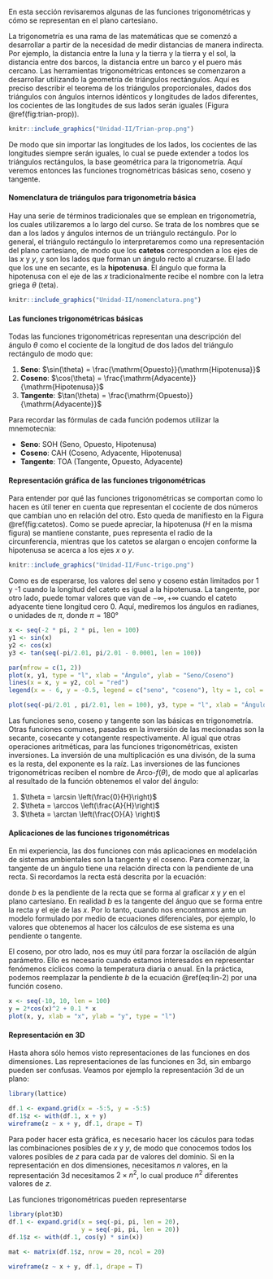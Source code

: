 En esta sección revisaremos algunas de las funciones trigonométricas y cómo se representan en el plano cartesiano. 

La trigonometría es una rama de las matemáticas que se comenzó a desarrollar a partir de la necesidad de medir distancias de manera indirecta. Por ejemplo, la distancia entre la luna y la tierra y la tierra y el sol, la distancia entre dos barcos, la distancia entre un barco y el puero más cercano. Las herramientas trigonométricas entonces se comenzaron a desarrollar utilizando la geometría de triángulos rectángulos. Aquí es preciso describir el teorema de los triángulos proporcionales, dados dos triángulos con ángulos internos idénticos y longitudes de lados diferentes, los cocientes de las longitudes de sus lados serán iguales (Figura \@ref(fig:trian-prop)).


```r
knitr::include_graphics("Unidad-II/Trian-prop.png")
```

De modo que sin importar las longitudes de los lados, los cocientes de las longitudes siempre serán iguales, lo cual se puede extender a todos los triángulos rectángulos, la base geométrica para la trigonometría. Aquí veremos entonces las funciones trognométricas básicas seno, coseno y tangente.

#### Nomenclatura de triángulos para trigonometría básica

Hay una serie de términos tradicionales que se emplean en trigonometría, los cuales utilizaremos a lo largo del curso. Se trata de los nombres que se dan a los lados y ángulos internos de un triángulo rectángulo. Por lo general, el triángulo rectángulo lo interpretaremos como una representación del plano cartesiano, de modo que los **catetos** corresponden a los ejes de las $x$ y $y$, y son los lados que forman un ángulo recto al cruzarse. El lado que los une en secante, es la **hipotenusa**. El ángulo que forma la hipotenusa con el eje de las $x$ tradicionalmente recibe el nombre con la letra griega $\theta$ (teta). 

```r
knitr::include_graphics("Unidad-II/nomenclatura.png")
```

#### Las funciones trigonométricas básicas

Todas las funciones trigonométricas representan una descripción del ángulo $\theta$ como el cociente de la longitud de dos lados del triángulo rectángulo de modo que:

1. **Seno**: $\sin(\theta) = \frac{\mathrm{Opuesto}}{\mathrm{Hipotenusa}}$
2. **Coseno**: $\cos(\theta) = \frac{\mathrm{Adyacente}}{\mathrm{Hipotenusa}}$
3. **Tangente**: $\tan(\theta) = \frac{\mathrm{Opuesto}}{\mathrm{Adyacente}}$

Para recordar las fórmulas de cada función podemos utilizar la mnemotecnia:

- **Seno**: SOH (Seno, Opuesto, Hipotenusa)
- **Coseno**: CAH (Coseno, Adyacente, Hipotenusa)
- **Tangente**: TOA (Tangente, Opuesto, Adyacente)

#### Representación gráfica de las funciones trigonométricas

Para entender por qué las funciones trigonométricas se comportan como lo hacen es útil tener en cuenta que representan el cociente de dos números que cambian uno en relación del otro. Esto queda de manifiesto en la Figura \@ref(fig:catetos). Como se puede apreciar, la hipotenusa ($H$ en la misma figura) se mantiene constante, pues representa el radio de la circunferencia, mientras que los catetos se alargan o encojen conforme la hipotenusa se acerca a los ejes $x$ o $y$.

```r
knitr::include_graphics("Unidad-II/Func-trigo.png")
```

Como es de esperarse, los valores del seno y coseno están limitados por 1 y -1 cuando la longitud del cateto es igual a la hipotenusa. La tangente, por otro lado, puede tomar valores que van de $-\infty, +\infty$ cuando el cateto adyacente tiene longitud cero $0$. Aquí, mediremos los ángulos en radianes, o unidades de $\pi$, donde $\pi = 180°$

```r

x <- seq(-2 * pi, 2 * pi, len = 100)
y1 <- sin(x)
y2 <- cos(x)
y3 <- tan(seq(-pi/2.01, pi/2.01 - 0.0001, len = 100))

par(mfrow = c(1, 2))
plot(x, y1, type = "l", xlab = "Ángulo", ylab = "Seno/Coseno")
lines(x = x, y = y2, col = "red")
legend(x = - 6, y = -0.5, legend = c("seno", "coseno"), lty = 1, col = c("black", "red"))

plot(seq(-pi/2.01 , pi/2.01, len = 100), y3, type = "l", xlab = "Ángulo", ylab = "Tangente")
```

Las funciones seno, coseno y tangente son las básicas en trigonometría. Otras funciones comunes, pasadas en la inversión de las mecionadas son la secante, cosecante y cotangente respectivamente. Al igual que otras operaciones aritméticas, para las funciones trigonométricas, existen inversiones. La inversión de una multiplicación es una divisón, de la suma es la resta, del exponente es la raíz. Las inversiones de las funciones trigonométricas reciben el nombre de Arco-$f(\theta)$, de modo que al aplicarlas al resultado de la función obtenemos el valor del ángulo:

1. $\theta = \arcsin \left(\frac{0}{H}\right)$
2. $\theta = \arccos \left(\frac{A}{H}\right)$
3. $\theta = \arctan \left(\frac{O}{A} \right)$

#### Aplicaciones de las funciones trigonométricas

En mi experiencia, las dos funciones con más aplicaciones en modelación de sistemas ambientales son la tangente y el coseno. Para comenzar, la tangente de un ángulo tiene una relación directa con la pendiente de una recta. Si recordamos la recta está descrita por la ecuación:

\begin{equation}
    y = a + bx (\#eq:lin-2)
\end{equation}

donde $b$ es la pendiente de la recta que se forma al graficar $x$ y $y$ en el plano cartesiano. En realidad $b$ es la tangente del ánguo que se forma entre la recta y el eje de las $x$. Por lo tanto, cuando nos encontramos ante un modelo formulado por medio de ecuaciones diferenciales, por ejemplo, lo valores que obtenemos al hacer los cálculos de ese sistema es una pendiente o tangente.

El coseno, por otro lado, nos es muy útil para forzar la oscilación de algún parámetro. Ello es necesario cuando estamos interesados en representar fenómenos cíclicos como la temperatura diaria o anual. En la práctica, podemos reemplazar la pendiente $b$ de la ecuación \@ref(eq:lin-2) por una función coseno.

```r
x <- seq(-10, 10, len = 100)
y = 2*cos(x)^2 + 0.1 * x
plot(x, y, xlab = "x", ylab = "y", type = "l")
```
#### Representación en 3D

Hasta ahora sólo hemos visto representaciones de las funciones en dos dimensiones. Las representaciones de las funciones en 3d, sin embargo pueden ser confusas. Veamos por ejemplo la representación 3d de un plano:

```r
library(lattice)

df.1 <- expand.grid(x = -5:5, y = -5:5)
df.1$z <- with(df.1, x + y)
wireframe(z ~ x + y, df.1, drape = T)
```

Para poder hacer esta gráfica, es necesario hacer los cáculos para todas las combinaciones posibles de $x$ y $y$, de modo que conocemos todos los valores posibles de $z$ para cada par de valores del dominio. Si en la representación en dos dimensiones, necesitamos $n$ valores, en la representación 3d necesitamos $2 \times n^2$, lo cual produce $n^2$ diferentes valores de $z$.

Las funciones trigonométricas pueden representarse 

```r
library(plot3D)
df.1 <- expand.grid(x = seq(-pi, pi, len = 20),
                    y = seq(-pi, pi, len = 20))
df.1$z <- with(df.1, cos(y) * sin(x))

mat <- matrix(df.1$z, nrow = 20, ncol = 20)

wireframe(z ~ x + y, df.1, drape = T)
```




